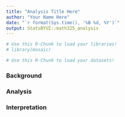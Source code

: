 ```yaml
---
title: "Analysis Title Here"
author: "Your Name Here"
date: "`r format(Sys.time(), '%B %d, %Y')`"
output: StatsBYUI::math325_analysis
---
```


```r
# Use this R-Chunk to load your libraries!
# library(mosaic)
```

```r
# Use this R-Chunk to load your datasets!

```

### Background


### Analysis


### Interpretation


